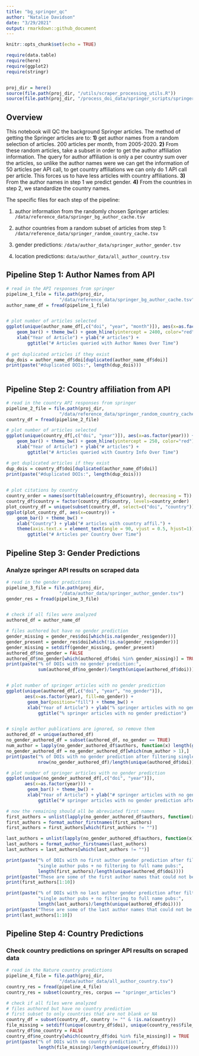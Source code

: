 ```yaml
---
title: "bg_springer_qc"
author: "Natalie Davidson"
date: "3/29/2021"
output: rmarkdown::github_document
---
```


```r
knitr::opts_chunk$set(echo = TRUE)

require(data.table)
require(here)
require(ggplot2)
require(stringr)


proj_dir = here()
source(file.path(proj_dir, "/utils/scraper_processing_utils.R"))
source(file.path(proj_dir, "/process_doi_data/springer_scripts/springer_scrape_utils.R"))

```


## Overview

This notebook will QC the background Springer articles.
The method of getting the Springer articles are to: 
**1)** get author names from a random selection of articles.
200 articles per month, from 2005-2020.
**2)** From these random articles, take a subset in order to get the author affiliation information.
The query for author affiliation is only a per country sum over the articles, so unlike the author names were we can get the information of 50 articles per API call, to get country affiliations we can only do 1 API call per article. 
This forces us to have less articles with country affiliations. 
**3)** From the author names in step 1 we predict gender.
**4)** From the countries in step 2, we standardize the country names.

The specific files for each step of the pipeline:

1. author information from the randomly chosen Springer articles: `/data/reference_data/springer_bg_author_cache.tsv`

2. author countries from a random subset of articles from step 1: `/data/reference_data/springer_random_country_cache.tsv`

3. gender predictions: `/data/author_data/springer_author_gender.tsv`

4. location predictions: `data/author_data/all_author_country.tsv`


## Pipeline Step 1: Author Names from API


```r

# read in the API responses from springer
pipeline_1_file = file.path(proj_dir,
                    "/data/reference_data/springer_bg_author_cache.tsv")
author_name_df = fread(pipeline_1_file)


# plot number of articles selected
ggplot(unique(author_name_df[,c("doi", "year", "month")]), aes(x=as.factor(year))) +
    geom_bar() + theme_bw() + geom_hline(yintercept = 2400, color="red") +
    xlab("Year of Article") + ylab("# articles") +
        ggtitle("# Articles queried with Author Names Over Time")
    
# get duplicated articles if they exist
dup_dois = author_name_df$doi[duplicated(author_name_df$doi)]
print(paste("#duplicated DOIs:", length(dup_dois)))
    
```


## Pipeline Step 2: Country affiliation from API 

```r


# read in the country API responses from springer
pipeline_2_file = file.path(proj_dir,
                    "/data/reference_data/springer_random_country_cache.tsv")
country_df = fread(pipeline_2_file)

# plot number of articles selected
ggplot(unique(country_df[,c("doi", "year")]), aes(x=as.factor(year))) +
    geom_bar() + theme_bw() + geom_hline(yintercept = 250, color="red") +
    xlab("Year of Article") + ylab("# articles") +
        ggtitle("# Articles queried with Country Info Over Time")

# get duplicated articles if they exist
dup_dois = country_df$doi[duplicated(author_name_df$doi)]
print(paste("#duplicated DOIs:", length(dup_dois)))
    

```


```r


# plot citations by country
country_order = names(sort(table(country_df$country), decreasing = T))
country_df$country = factor(country_df$country, levels=country_order)
plot_country_df = unique(subset(country_df, select=c("doi", "country")))
ggplot(plot_country_df, aes(x=country)) +
    geom_bar() + theme_bw() +
    xlab("Country") + ylab("# articles with country affil.") +
    theme(axis.text.x = element_text(angle = 90, vjust = 0.5, hjust=1)) +
        ggtitle("# Articles per Country Over Time")


```

## Pipeline Step 3: Gender Predictions

### Analyze springer API results on scraped data


```r


# read in the gender predictions
pipeline_3_file = file.path(proj_dir,
                    "/data/author_data/springer_author_gender.tsv")
gender_res = fread(pipeline_3_file)


# check if all files were analyzed
authored_df = author_name_df

# files authored but have no gender prediction
gender_missing = gender_res$doi[which(is.na(gender_res$gender))]
gender_present = gender_res$doi[which(!is.na(gender_res$gender))]
gender_missing = setdiff(gender_missing, gender_present)
authored_df$no_gender = FALSE
authored_df$no_gender[which(authored_df$doi %in% gender_missing)] = TRUE
print(paste("% of DOIs with no gender prediction:", 
            sum(authored_df$no_gender)/length(unique(authored_df$doi))))


# plot number of springer articles with no gender prediction
ggplot(unique(authored_df[,c("doi", "year", "no_gender")]), 
       aes(x=as.factor(year), fill=no_gender)) +
        geom_bar(position="fill") + theme_bw() +
        xlab("Year of Article") + ylab("% springer articles with no gender prediction") +
            ggtitle("% springer articles with no gender prediction")


# single author publications are ignored, so remove them
authored_df = unique(authored_df)
no_gender_authored_df = subset(authored_df, no_gender == TRUE)
num_author = lapply(no_gender_authored_df$authors, function(x) length(grep(";", x))+1)
no_gender_authored_df = no_gender_authored_df[which(num_author > 1),]
print(paste("% of DOIs with no gender prediction after filtering single author pubs:", 
            nrow(no_gender_authored_df)/length(unique(authored_df$doi))))

# plot number of springer articles with no gender prediction
ggplot(unique(no_gender_authored_df[,c("doi", "year")]), 
       aes(x=as.factor(year))) +
        geom_bar() + theme_bw() +
        xlab("Year of Article") + ylab("# springer articles with no gender prediction") +
            ggtitle("# springer articles with no gender prediction after filtering for multi-author")

# now the remaining should all be abreviated first names
first_authors = unlist(lapply(no_gender_authored_df$authors, function(x) unlist(str_split(x, "; "))[1]))
first_authors = format_author_firstnames(first_authors)
first_authors = first_authors[which(first_authors != "")]

last_authors = unlist(lapply(no_gender_authored_df$authors, function(x) rev(unlist(str_split(x, "; ")))[1]))
last_authors = format_author_firstnames(last_authors)
last_authors = last_authors[which(last_authors != "")]

print(paste("% of DOIs with no first author gender prediction after filtering",
            "single author pubs + no filtering to full name pubs:", 
            length(first_authors)/length(unique(authored_df$doi))))
print(paste("These are some of the first author names that could not be identified:"))
print(first_authors[1:10])

print(paste("% of DOIs with no last author gender prediction after filtering",
            "single author pubs + no filtering to full name pubs:", 
            length(last_authors)/length(unique(authored_df$doi))))
print(paste("These are some of the last author names that could not be identified:"))
print(last_authors[1:10])


```


## Pipeline Step 4: Country Predictions

### Check country predictions on springer API results on scraped data

```r


# read in the Nature country predictions
pipeline_4_file = file.path(proj_dir,
                    "/data/author_data/all_author_country.tsv")
country_res = fread(pipeline_4_file)
country_res = subset(country_res, corpus == "springer_articles")

# check if all files were analyzed
# files authored but have no country prediction
# first subset to only countries that are not blank or NA
country_df = subset(country_df, country != "" & !is.na(country))
file_missing = setdiff(unique(country_df$doi), unique(country_res$file_id))
country_df$no_country = FALSE
country_df$no_country[which(country_df$doi %in% file_missing)] = TRUE
print(paste("% of DOIs with no country prediction:", 
            length(file_missing)/length(unique(country_df$doi))))


```
